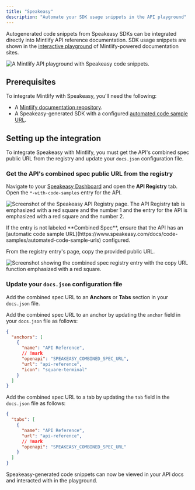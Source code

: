```yaml
---
title: "Speakeasy"
description: "Automate your SDK usage snippets in the API playground"
---
```


Autogenerated code snippets from Speakeasy SDKs can be integrated directly into Mintlify API reference documentation. SDK usage snippets are shown in the [interactive playground](/api-playground/overview) of Mintlify-powered documentation sites.

![A Mintlify API playground with Speakeasy code snippets.](/images/speakeasy/mintlify-with-speakeasy-openapi.png)

## Prerequisites

To integrate Mintlify with Speakeasy, you'll need the following:

  - A [Mintlify documentation repository](/quickstart#creating-the-repository).
  - A Speakeasy-generated SDK with a configured [automated code sample URL](https://www.speakeasy.com/docs/code-samples/automated-code-sample-urls).

## Setting up the integration

To integrate Speakeasy with Mintlify, you must get the API's combined spec public URL from the registry and update your `docs.json` configuration file.

### Get the API's combined spec public URL from the registry

Navigate to your [Speakeasy Dashboard](https://app.speakeasy.com) and open the **API Registry** tab. Open the `*-with-code-samples` entry for the API.

![Screenshot of the Speakeasy API Registry page. The API Registry tab is emphasized with a red square and the number 1 and the entry for the API is emphasized with a red square and the number 2.](/images/speakeasy/openapi-registry-and-combined-spec.png)

<Note>
  If the entry is not labeled **Combined Spec**, ensure that the API has an [automatic code sample URL](https://www.speakeasy.com/docs/code-samples/automated-code-sample-urls) configured.
</Note>

From the registry entry's page, copy the provided public URL.

![Screenshot showing the combined spec registry entry with the copy URL function emphasized with a red square.](/images/speakeasy/copy-combined-spec-url.png)

### Update your `docs.json` configuration file 

Add the combined spec URL to an **Anchors** or **Tabs** section in your `docs.json` file.

Add the combined spec URL to an anchor by updating the `anchor` field in your `docs.json` file as follows:

```json docs.json
{
  "anchors": [
    {
      "name": "API Reference",
      // !mark
      "openapi": "SPEAKEASY_COMBINED_SPEC_URL",
      "url": "api-reference",
      "icon": "square-terminal"
    }
  ]
}
```

Add the combined spec URL to a tab by updating the `tab` field in the `docs.json` file as follows:

```json docs.json
{
  "tabs": [
    {
      "name": "API Reference",
      "url": "api-reference",
      // !mark
      "openapi": "SPEAKEASY_COMBINED_SPEC_URL"
    }
  ]
}
```

Speakeasy-generated code snippets can now be viewed in your API docs and interacted with in the playground.
